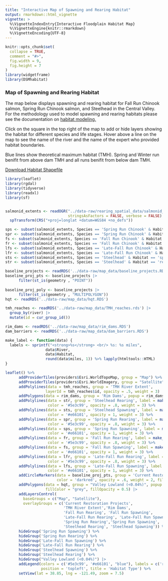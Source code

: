```yaml
---
title: "Interactive Map of Spawning and Rearing Habitat"
output: rmarkdown::html_vignette
vignette: >
  %\VignetteIndexEntry{Interactive Floodplain Habitat Map}
  %\VignetteEngine{knitr::rmarkdown}
  %\VignetteEncoding{UTF-8}
---
```

```r
knitr::opts_chunk$set(
  collapse = TRUE,
  comment = "#>", 
  fig.width = 9, 
  fig.height = 7
)
library(widgetframe)
library(DSMhabitat)
```

### Map of Spawning and Rearing Habitat

The map below displays spawning and rearing habitat for Fall Run Chinook salmon, Spring Run Chinook salmon, and Steelhead in the Central Valley. For the methodology used to model spawning and rearing habitats please see the documentation on [habitat modeling.](https://cvpia-osc.github.io/DSMhabitat/reference/habitat_data.html#modeling-details-for-streams) 

Click on the square in the top right of the map to add or hide layers showing the habitat for different species and life stages. Hover above a line on the map to see the name of the river and the name of the expert who provided habitat boundaries. 

Blue lines show theoretical maximum habitat (TMH). Spring and Winter run benifit from above dam TMH and all runs benifit from below dam TMH. 

[Download Habitat Shapefile](https://cvpiahabitat-r-package.s3.us-west-2.amazonaws.com/salmonid_habitat_extents.zip)

```r
library(leaflet)
library(rgdal)
library(tidyverse)
library(readxl)
library(sf)


salmonid_extents <- readOGR("../data-raw/rearing_spatial_data/salmonid_habitat_extents/salmonid_habitat_extents.shp", 
                            stringsAsFactors = FALSE, verbose = FALSE) %>%
  spTransform(CRS("+proj=longlat +datum=WGS84 +no_defs"))

sps <- subset(salmonid_extents, Species == 'Spring Run Chinook' & Habitat == 'spawning')
spr <- subset(salmonid_extents, Species == 'Spring Run Chinook' & Habitat == 'rearing')
fs <- subset(salmonid_extents, Species == 'Fall Run Chinook' & Habitat == 'spawning')
fr <- subset(salmonid_extents, Species == 'Fall Run Chinook' & Habitat == 'rearing')
lfs <- subset(salmonid_extents, Species == 'Late-Fall Run Chinook' & Habitat == 'spawning')
lfr <- subset(salmonid_extents, Species == 'Late-Fall Run Chinook' & Habitat == 'rearing')
sts <- subset(salmonid_extents, Species == 'Steelhead' & Habitat == 'spawning')
str <- subset(salmonid_extents, Species == 'Steelhead' & Habitat == 'rearing')

baseline_projects <- readRDS('../data-raw/map_data/baseline_projects.RDS')
baseline_proj_pts <- baseline_projects |> 
      filter(st_is(geometry , "POINT"))
    
baseline_proj_poly <- baseline_projects |> 
      filter(st_is(geometry , "MULTIPOLYGON"))
hqt <- readRDS('../data-raw/map_data/hqt.RDS')

tmh_reaches <- readRDS('../data-raw/map_data/TMH_reaches.rds') |> 
  group_by(river) |> 
  mutate(id = cur_group_id())

rim_dams <- readRDS('../data-raw/map_data/rim_dams.RDS')
dam_barriers <- readRDS('../data-raw/map_data/dam_barriers.RDS')
```

```r
make_label <- function(data) {
  labels <- sprintf("<strong>%s</strong> <br/> %s: %s miles",
                  data$River, 
                  data$Habitat,
                  round(data$miles, 1)) %>% lapply(htmltools::HTML)
}

leaflet() %>% 
      addProviderTiles(providers$Esri.WorldTopoMap, group = "Map") %>% 
      addProviderTiles(providers$Esri.WorldImagery, group = "Satellite") %>%
      addPolylines(data = tmh_reaches, group = 'TMH River Extent', 
                  layerId = tmh_reaches$id, opacity = .5, weight = 3) |> 
      addPolygons(data = rim_dams, group = 'Rim Dams', popup = rim_dams$NAME, color = "darkblue") |>
      addPolylines(data = str, group = 'Steelhead Rearing', label = make_label(str),
                   color = '#5e3c99', opacity = .8, weight = 3) %>%
      addPolylines(data = sts, group = 'Steelhead Spawning', label = make_label(sts),
                   color = '#e66101', opacity = 1, weight = 3) %>%
      addPolylines(data = spr, group = 'Spring Run Rearing', label = make_label(spr),
                   color = '#5e3c99', opacity = .8, weight = 3) %>% 
      addPolylines(data = sps, group = 'Spring Run Spawning', label = make_label(sps),
                   color = '#e66101', opacity = 1, weight = 3) %>% 
      addPolylines(data = fr, group = 'Fall Run Rearing', label = make_label(fr),
                   color = '#5e3c99', opacity = .8, weight = 3) %>% 
      addPolylines(data = fs, group = 'Fall Run Spawning', label = make_label(fs),
                   color = '#e66101', opacity = 1, weight = 3) %>% 
      addPolylines(data = lfr, group = 'Late-Fall Run Rearing', label = make_label(lfr),
                   color = '#5e3c99', opacity = .8, weight = 3) %>% 
      addPolylines(data = lfs, group = 'Late-Fall Run Spawning', label = make_label(lfs),
                   color = '#e66101', opacity = 1, weight = 3) %>%
      addCircleMarkers(data = baseline_proj_pts, group = 'Current Restoration Projects', popup = baseline_proj_pts$Description,
                       color = 'darkred', opacity = .6, weight = 2, fillOpacity = 0.6, radius = 5) |>
      addPolygons(data = hqt, group = "Valley Lowland (<0.04%)", popup = "Habitat Quantification Tool Boundary", color = "darkgrey",
                  fillColor = "grey", fillOpacity = 0.5) |> 
      addLayersControl(
        baseGroups = c("Map", "Satellite"),
        overlayGroups = c('Current Restoration Projects',
                          'TMH River Extent','Rim Dams', 
                          'Fall Run Rearing', 'Fall Run Spawning', 
                          'Late-Fall Run Rearing', 'Late-Fall Run Spawning',
                          'Spring Run Rearing','Spring Run Spawning', 
                          'Steelhead Rearing', 'Steelhead Spawning')) %>% 
      hideGroup('Spring Run Spawning') %>%
      hideGroup('Spring Run Rearing') %>%
      hideGroup('Late-Fall Run Spawning') %>%
      hideGroup('Late-Fall Run Rearing') %>%
      hideGroup('Steelhead Spawning') %>%
      hideGroup('Steelhead Rearing') %>%
      hideGroup("Valley Lowland (<0.04%)") |> 
      addLegend(colors = c('#5e3c99', '#e66101', "blue"), labels = c('rearing', 'spawning', 'TMH'),
                position = 'topleft', title = 'Habitat Type') %>% 
      setView(lat = 38.85, lng = -121.49, zoom = 7.5)

```
